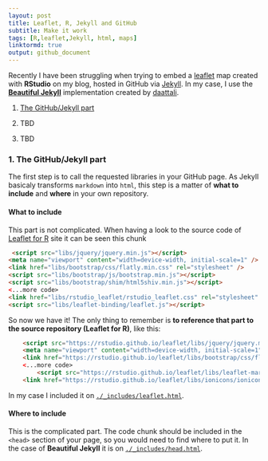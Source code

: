 ```yaml
---
layout: post
title: Leaflet, R, Jekyll and GitHub
subtitle: Make it work
tags: [R,leaflet,Jekyll, html, maps]
linktormd: true
output: github_document
---
```



Recently I have been struggling when trying to embed a [leaflet](https://rstudio.github.io/leaflet) map created with **RStudio** on my blog, hosted in GitHub via [Jekyll](https://jekyllrb.com). In my case, I use the [**Beautiful Jekyll**](https://deanattali.com/beautiful-jekyll/getstarted/) implementation created by [daattali](https://github.com/daattali).



1. [The GitHub/Jekyll part](#gitjek)

2. TBD

3. TBD

 
 
### 1. The GitHub/Jekyll part  <a name="gitjek"></a>
 
 The first step is to call the requested libraries in your GitHub page. As Jekyll basicaly transforms `markdown` into `html`, this step is a matter of **what to include** and **where** in your own repository.
 
 
#### What to include

 This part is not complicated. When having a look to the source code of [Leaflet for R](https://rstudio.github.io/leaflet/) site it can be seen this chunk
 
```html
 <script src="libs/jquery/jquery.min.js"></script>
<meta name="viewport" content="width=device-width, initial-scale=1" />
<link href="libs/bootstrap/css/flatly.min.css" rel="stylesheet" />
<script src="libs/bootstrap/js/bootstrap.min.js"></script>
<script src="libs/bootstrap/shim/html5shiv.min.js"></script>
<...more code>
<link href="libs/rstudio_leaflet/rstudio_leaflet.css" rel="stylesheet" />
<script src="libs/leaflet-binding/leaflet.js"></script>
```

So now we have it! The only thing to remember is **to reference that part to the source repository (Leaflet for R)**, like this:

```html
	<script src="https://rstudio.github.io/leaflet/libs/jquery/jquery.min.js"></script>
	<meta name="viewport" content="width=device-width, initial-scale=1" />
	<link href="https://rstudio.github.io/leaflet/libs/bootstrap/css/flatly.min.css" rel="stylesheet" />
	<...more code>
		<script src="https://rstudio.github.io/leaflet/libs/leaflet-markercluster/leaflet.markercluster.layersupport.js"></script>
	<link href="https://rstudio.github.io/leaflet/libs/ionicons/ionicons.min.css" rel="stylesheet" />

```

In my case I included it on [`./_includes/leaflet.html`](https://github.com/dieghernan/dieghernan.github.io/blob/master/_includes/leaflet.html).

#### Where to include

This is the complicated part. The code chunk should be included in the `<head>` section of your page, so you would need to find where to put it. In the case of **Beautiful Jekyll** it is on [`./_includes/head.html`](https://github.com/dieghernan/dieghernan.github.io/blob/master/_includes/head.html).


